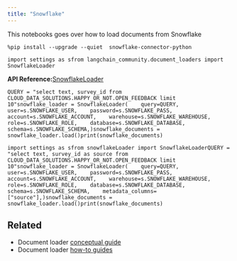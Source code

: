 ```yaml
---
title: "Snowflake"
---
```


This notebooks goes over how to load documents from Snowflake

```
%pip install --upgrade --quiet  snowflake-connector-python
```

```
import settings as sfrom langchain_community.document_loaders import SnowflakeLoader
```

**API Reference:**[SnowflakeLoader](https://python.langchain.com/api_reference/community/document_loaders/langchain_community.document_loaders.snowflake_loader.SnowflakeLoader.html)

```
QUERY = "select text, survey_id from CLOUD_DATA_SOLUTIONS.HAPPY_OR_NOT.OPEN_FEEDBACK limit 10"snowflake_loader = SnowflakeLoader(    query=QUERY,    user=s.SNOWFLAKE_USER,    password=s.SNOWFLAKE_PASS,    account=s.SNOWFLAKE_ACCOUNT,    warehouse=s.SNOWFLAKE_WAREHOUSE,    role=s.SNOWFLAKE_ROLE,    database=s.SNOWFLAKE_DATABASE,    schema=s.SNOWFLAKE_SCHEMA,)snowflake_documents = snowflake_loader.load()print(snowflake_documents)
```

```
import settings as sfrom snowflakeLoader import SnowflakeLoaderQUERY = "select text, survey_id as source from CLOUD_DATA_SOLUTIONS.HAPPY_OR_NOT.OPEN_FEEDBACK limit 10"snowflake_loader = SnowflakeLoader(    query=QUERY,    user=s.SNOWFLAKE_USER,    password=s.SNOWFLAKE_PASS,    account=s.SNOWFLAKE_ACCOUNT,    warehouse=s.SNOWFLAKE_WAREHOUSE,    role=s.SNOWFLAKE_ROLE,    database=s.SNOWFLAKE_DATABASE,    schema=s.SNOWFLAKE_SCHEMA,    metadata_columns=["source"],)snowflake_documents = snowflake_loader.load()print(snowflake_documents)
```

## Related

* Document loader [conceptual guide](/oss/concepts/document_loaders)
* Document loader [how-to guides](/oss/how_to/#document-loaders)
